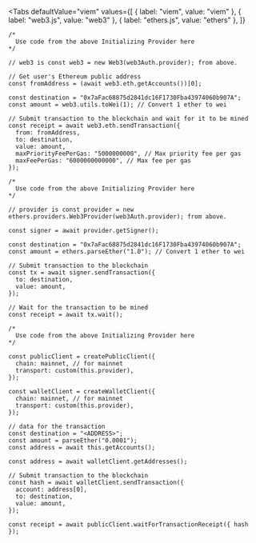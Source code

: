 
<Tabs
  defaultValue="viem"
  values={[
    { label: "viem", value: "viem" },
    { label: "web3.js", value: "web3" },
    { label: "ethers.js", value: "ethers" },
  ]}
>
<TabItem value="web3">

```tsx
/*
  Use code from the above Initializing Provider here
*/

// web3 is const web3 = new Web3(web3Auth.provider); from above.

// Get user's Ethereum public address
const fromAddress = (await web3.eth.getAccounts())[0];

const destination = "0x7aFac68875d2841dc16F1730Fba43974060b907A";
const amount = web3.utils.toWei(1); // Convert 1 ether to wei

// Submit transaction to the blockchain and wait for it to be mined
const receipt = await web3.eth.sendTransaction({
  from: fromAddress,
  to: destination,
  value: amount,
  maxPriorityFeePerGas: "5000000000", // Max priority fee per gas
  maxFeePerGas: "6000000000000", // Max fee per gas
});
```

</TabItem>
<TabItem value="ethers">

```tsx
/*
  Use code from the above Initializing Provider here
*/

// provider is const provider = new ethers.providers.Web3Provider(web3Auth.provider); from above.

const signer = await provider.getSigner();

const destination = "0x7aFac68875d2841dc16F1730Fba43974060b907A";
const amount = ethers.parseEther("1.0"); // Convert 1 ether to wei

// Submit transaction to the blockchain
const tx = await signer.sendTransaction({
  to: destination,
  value: amount,
});

// Wait for the transaction to be mined
const receipt = await tx.wait();
```

</TabItem>
<TabItem value="viem">

```tsx
/*
  Use code from the above Initializing Provider here
*/

const publicClient = createPublicClient({
  chain: mainnet, // for mainnet
  transport: custom(this.provider),
});

const walletClient = createWalletClient({
  chain: mainnet, // for mainnet
  transport: custom(this.provider),
});

// data for the transaction
const destination = "<ADDRESS>";
const amount = parseEther("0.0001");
const address = await this.getAccounts();

const address = await walletClient.getAddresses();

// Submit transaction to the blockchain
const hash = await walletClient.sendTransaction({
  account: address[0],
  to: destination,
  value: amount,
});

const receipt = await publicClient.waitForTransactionReceipt({ hash });
```

</TabItem>
</Tabs>
